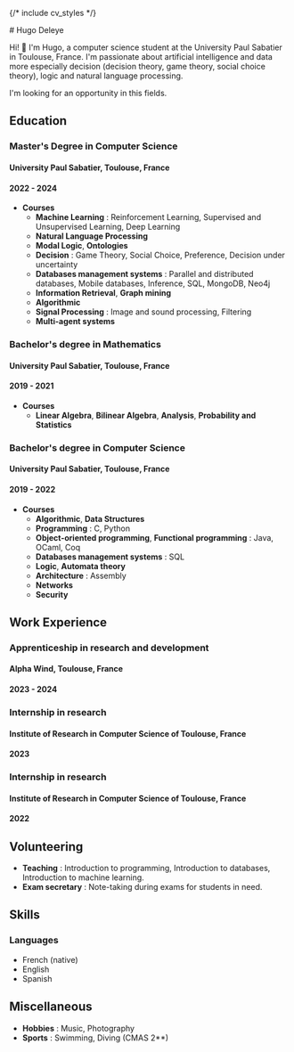 {/* include cv_styles */}

<div className='markdown-body'>
# Hugo Deleye

Hi! <span className='waving-hand'>👋</span> I'm Hugo, a computer science student at the University Paul Sabatier in Toulouse, France. I'm passionate about artificial intelligence and data more especially decision (decision theory, game theory, social choice theory), logic and natural language processing.

I'm looking for an opportunity in this fields.

## Education

### Master's Degree in Computer Science
#### University Paul Sabatier, Toulouse, France
#### 2022 - 2024

- **Courses**
    - **Machine Learning** : Reinforcement Learning, Supervised and Unsupervised Learning, Deep Learning
    - **Natural Language Processing**
    - **Modal Logic**, **Ontologies**
    - **Decision** : Game Theory, Social Choice, Preference, Decision under uncertainty
    - **Databases management systems** : Parallel and distributed databases, Mobile databases, Inference, SQL, MongoDB, Neo4j
    - **Information Retrieval**, **Graph mining**
    - **Algorithmic**
    - **Signal Processing** : Image and sound processing, Filtering
    - **Multi-agent systems**

### Bachelor's degree in Mathematics
#### University Paul Sabatier, Toulouse, France
#### 2019 - 2021

- **Courses**
    - **Linear Algebra**, **Bilinear Algebra**, **Analysis**, **Probability and Statistics**

### Bachelor's degree in Computer Science
#### University Paul Sabatier, Toulouse, France
#### 2019 - 2022

- **Courses**
    - **Algorithmic**, **Data Structures**
    - **Programming** : C, Python
    - **Object-oriented programming**, **Functional programming** : Java, OCaml, Coq
    - **Databases management systems** : SQL
    - **Logic**, **Automata theory**
    - **Architecture** : Assembly
    - **Networks**
    - **Security**

## Work Experience

### Apprenticeship in research and development
#### Alpha Wind, Toulouse, France
#### 2023 - 2024

### Internship in research
#### Institute of Research in Computer Science of Toulouse, France
#### 2023

### Internship in research
#### Institute of Research in Computer Science of Toulouse, France
#### 2022


## Volunteering

- **Teaching** : Introduction to programming, Introduction to databases, Introduction to machine learning.
- **Exam secretary** : Note-taking during exams for students in need.

## Skills

### Languages
- French (native)
- English
- Spanish

## Miscellaneous

- **Hobbies** : Music, Photography
- **Sports** : Swimming, Diving (CMAS 2**)

</div>